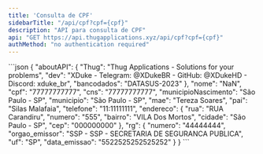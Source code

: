 ```yaml
---
title: 'Consulta de CPF'
sidebarTitle: "/api/cpf?cpf={cpf}"
description: "API para consulta de CPF"
api: "GET https://api.thugapplications.xyz/api/cpf?cpf={cpf}"
authMethod: "no authentication required"
---
```




<ResponseExample>
  ```json
  {
  "aboutAPI": {
    "Thug": "Thug Applications - Solutions for your problems",
    "dev": "XDuke - Telegram: @XDukeBR - GitHub: @XDukeHD - Discord: xduke_br",
    "bancodados": "DATASUS-2023"
  },
  "nome": "NaN",
  "cpf": "77777777777",
  "cns": "77777777777",
  "municipioNascimento": "São Paulo - SP",
  "municipio": "São Paulo - SP",
  "mae": "Tereza Soares",
  "pai": "Silas Malafaia",
  "telefone": "11:11111111",
  "endereco": {
    "rua": "RUA Carandiru",
    "numero": "555",
    "bairro": "VILA Dos Mortos",
    "cidade": "São Paulo - SP",
    "cep": "000000000"
  },
  "rg": {
    "numero": "44444444",
    "orgao_emissor": "SSP - SSP - SECRETARIA DE SEGURANCA PUBLICA",
    "uf": "SP",
    "data_emissao": "5522525252525252"
  }
}
  ```
</ResponseExample>